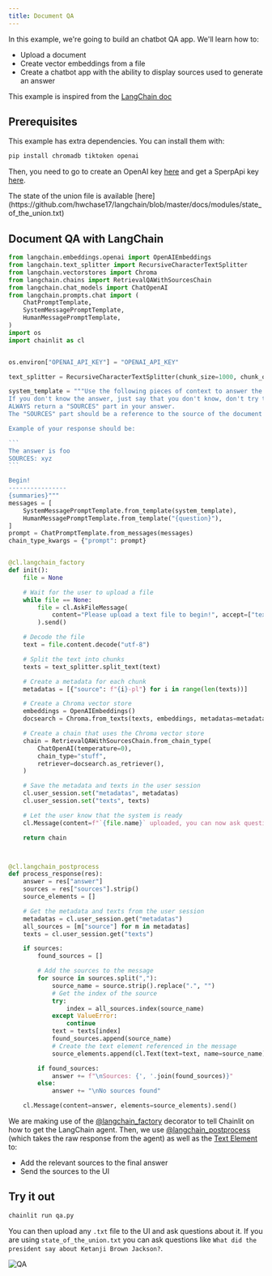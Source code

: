 ```yaml
---
title: Document QA
---
```


In this example, we're going to build an chatbot QA app. We'll learn how to:

- Upload a document
- Create vector embeddings from a file
- Create a chatbot app with the ability to display sources used to generate an answer

This example is inspired from the [LangChain doc](https://python.langchain.com/en/latest/use_cases/question_answering.html)

## Prerequisites

This example has extra dependencies. You can install them with:

```bash
pip install chromadb tiktoken openai
```

Then, you need to go to create an OpenAI key [here](https://platform.openai.com/account/api-keys) and get a SperpApi key [here](https://serpapi.com/).

<Note>
  The state of the union file is available
  [here](https://github.com/hwchase17/langchain/blob/master/docs/modules/state_of_the_union.txt)
</Note>

## Document QA with LangChain

````python qa.py
from langchain.embeddings.openai import OpenAIEmbeddings
from langchain.text_splitter import RecursiveCharacterTextSplitter
from langchain.vectorstores import Chroma
from langchain.chains import RetrievalQAWithSourcesChain
from langchain.chat_models import ChatOpenAI
from langchain.prompts.chat import (
    ChatPromptTemplate,
    SystemMessagePromptTemplate,
    HumanMessagePromptTemplate,
)
import os
import chainlit as cl


os.environ["OPENAI_API_KEY"] = "OPENAI_API_KEY"

text_splitter = RecursiveCharacterTextSplitter(chunk_size=1000, chunk_overlap=100)

system_template = """Use the following pieces of context to answer the users question.
If you don't know the answer, just say that you don't know, don't try to make up an answer.
ALWAYS return a "SOURCES" part in your answer.
The "SOURCES" part should be a reference to the source of the document from which you got your answer.

Example of your response should be:

```
The answer is foo
SOURCES: xyz
```

Begin!
----------------
{summaries}"""
messages = [
    SystemMessagePromptTemplate.from_template(system_template),
    HumanMessagePromptTemplate.from_template("{question}"),
]
prompt = ChatPromptTemplate.from_messages(messages)
chain_type_kwargs = {"prompt": prompt}


@cl.langchain_factory
def init():
    file = None

    # Wait for the user to upload a file
    while file == None:
        file = cl.AskFileMessage(
            content="Please upload a text file to begin!", accept=["text/plain"]
        ).send()

    # Decode the file
    text = file.content.decode("utf-8")

    # Split the text into chunks
    texts = text_splitter.split_text(text)

    # Create a metadata for each chunk
    metadatas = [{"source": f"{i}-pl"} for i in range(len(texts))]

    # Create a Chroma vector store
    embeddings = OpenAIEmbeddings()
    docsearch = Chroma.from_texts(texts, embeddings, metadatas=metadatas)

    # Create a chain that uses the Chroma vector store
    chain = RetrievalQAWithSourcesChain.from_chain_type(
        ChatOpenAI(temperature=0),
        chain_type="stuff",
        retriever=docsearch.as_retriever(),
    )

    # Save the metadata and texts in the user session
    cl.user_session.set("metadatas", metadatas)
    cl.user_session.set("texts", texts)

    # Let the user know that the system is ready
    cl.Message(content=f"`{file.name}` uploaded, you can now ask questions!").send()

    return chain



@cl.langchain_postprocess
def process_response(res):
    answer = res["answer"]
    sources = res["sources"].strip()
    source_elements = []

    # Get the metadata and texts from the user session
    metadatas = cl.user_session.get("metadatas")
    all_sources = [m["source"] for m in metadatas]
    texts = cl.user_session.get("texts")

    if sources:
        found_sources = []

        # Add the sources to the message
        for source in sources.split(","):
            source_name = source.strip().replace(".", "")
            # Get the index of the source
            try:
                index = all_sources.index(source_name)
            except ValueError:
                continue
            text = texts[index]
            found_sources.append(source_name)
            # Create the text element referenced in the message
            source_elements.append(cl.Text(text=text, name=source_name))

        if found_sources:
            answer += f"\nSources: {', '.join(found_sources)}"
        else:
            answer += "\nNo sources found"

    cl.Message(content=answer, elements=source_elements).send()
````

We are making use of the [@langchain_factory](/api-reference/langchain/langchain-factory) decorator to tell Chainlit on how to get the LangChain agent.
Then, we use [@langchain_postprocess](/api-reference/langchain/langchain-postprocess) (which takes the raw response from the agent) as well as the [Text Element](/api-reference/elements/text) to:

- Add the relevant sources to the final answer
- Send the sources to the UI

## Try it out

```bash
chainlit run qa.py
```

You can then upload any `.txt` file to the UI and ask questions about it.
If you are using `state_of_the_union.txt` you can ask questions like `What did the president say about Ketanji Brown Jackson?`.

![QA](/images/qa.png)
